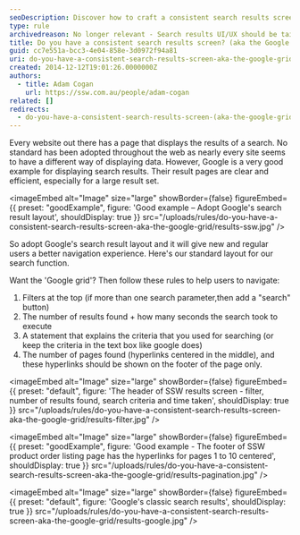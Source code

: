 ```yaml
---
seoDescription: Discover how to craft a consistent search results screen that enhances user navigation with our expert guidance and Google's classic search results layout as an inspiration.
type: rule
archivedreason: No longer relevant - Search results UI/UX should be tailored for each application.
title: Do you have a consistent search results screen? (aka the Google Grid)
guid: cc7e551a-bcc3-4e04-858e-3d0972f94a81
uri: do-you-have-a-consistent-search-results-screen-aka-the-google-grid
created: 2014-12-12T19:01:26.0000000Z
authors:
  - title: Adam Cogan
    url: https://ssw.com.au/people/adam-cogan
related: []
redirects:
  - do-you-have-a-consistent-search-results-screen-(aka-the-google-grid)
---
```


Every website out there has a page that displays the results of a search. No standard has been adopted throughout the web as nearly every site seems to have a different way of displaying data.
However, Google is a very good example for displaying search results. Their result pages are clear and efficient, especially for a large result set.

<imageEmbed
  alt="Image"
  size="large"
  showBorder={false}
  figureEmbed={{
    preset: "goodExample",
    figure: 'Good example – Adopt Google\'s search result layout',
    shouldDisplay: true
  }}
  src="/uploads/rules/do-you-have-a-consistent-search-results-screen-aka-the-google-grid/results-ssw.jpg"
/>

So adopt Google's search result layout and it will give new and regular users a better navigation experience. Here's our standard layout for our search function.

Want the 'Google grid'? Then follow these rules to help users to navigate:

1. Filters at the top (if more than one search parameter,then add a "search" button)
2. The number of results found + how many seconds the search took to execute
3. A statement that explains the criteria that you used for searching (or keep the criteria in the text box like google does)
4. The number of pages found (hyperlinks centered in the middle), and these hyperlinks should be shown on the footer of the page only.


<imageEmbed
  alt="Image"
  size="large"
  showBorder={false}
  figureEmbed={{
    preset: "default",
    figure: 'The header of SSW results screen - filter, number of results found, search criteria and time taken',
    shouldDisplay: true
  }}
  src="/uploads/rules/do-you-have-a-consistent-search-results-screen-aka-the-google-grid/results-filter.jpg"
/>

<imageEmbed
  alt="Image"
  size="large"
  showBorder={false}
  figureEmbed={{
    preset: "goodExample",
    figure: 'Good example - The footer of SSW product order listing page has the hyperlinks for pages 1 to 10 centered',
    shouldDisplay: true
  }}
  src="/uploads/rules/do-you-have-a-consistent-search-results-screen-aka-the-google-grid/results-pagination.jpg"
/>


<imageEmbed
  alt="Image"
  size="large"
  showBorder={false}
  figureEmbed={{
    preset: "default",
    figure: 'Google\'s classic search results',
    shouldDisplay: true
  }}
  src="/uploads/rules/do-you-have-a-consistent-search-results-screen-aka-the-google-grid/results-google.jpg"
/>